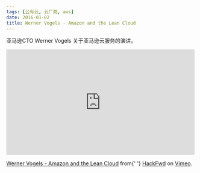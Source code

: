 ```yaml
---
tags: [公有云, 云厂商, aws]
date: 2016-01-02
title: Werner Vogels - Amazon and the Lean Cloud
---
```


亚马逊CTO Werner Vogels 关于亚马逊云服务的演讲。

<iframe
  src="https://player.vimeo.com/video/29719577"
  width="500"
  height="281"
  frameborder="0"
  webkitallowfullscreen
  mozallowfullscreen
  allowfullscreen
></iframe>
<p>
  <a href="https://vimeo.com/29719577">Werner Vogels - Amazon and the Lean Cloud</a> from{' '}
  <a href="https://vimeo.com/hackfwd">HackFwd</a> on <a href="https://vimeo.com">Vimeo</a>.
</p>
